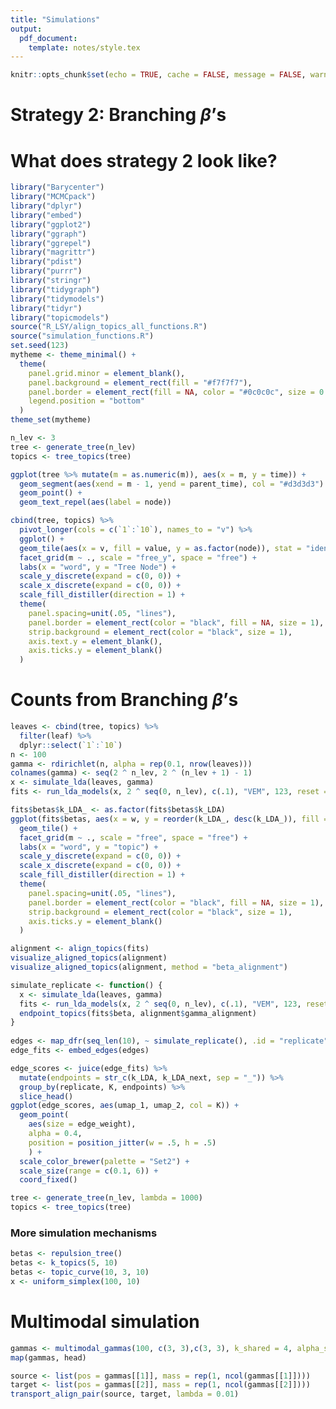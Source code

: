 ```yaml
---
title: "Simulations"
output:
  pdf_document:
    template: notes/style.tex
---
```


```r
knitr::opts_chunk$set(echo = TRUE, cache = FALSE, message = FALSE, warning = FALSE, fig.width = 5, fig.height = 2)
```

\begin{enumerate}
\item The purpose of simulation is to provide a controlled environment within
which we can compare alternative analysis strategies. At the very least, we can
define a distance between learned alignments and specify which choices lead to
similar and different alignments. Ideally, we could also say something about
whether one alignment is ``better'' than another, but I'm not worried if we
can't answer this definitively.
\item Strategy 1 [Ordinary LDA]: We could just simulate from an LDA model with a
fixed $K$. This sounds a little silly -- why bother with alignment? -- but the
truth is we'd never know $K$ in practice, so the alignment exercise could still
be productive. This simulation is also useful if we want to illustrate how
refinements (and their associated metrics) look before and after the true $K$ is
hit.
\item Something I don't like about just simulating from a fixed $K$ is that
people might then become fixated on choosing the ``right'' $K$, which is
inimical\footnote{To use a word I just learned.} to the whole point of the
study. I'd like to argue that none of the choices of $K$ are true, but for a
given purpose, there might be a few ranges of $K$ where results are similar.
\end{enumerate}

# Strategy 2: Branching $\beta$'s
\begin{enumerate}
\item For this reason, a more complex setup might be useful. The idea in this
strategy is to simulate topics that branch off from one another over time. We
would simulate documents from the topics at the leaves. However, since we know
the overall branching structure, we can argue that topics with a similar
most-recent-common-ancestor should appear closer to one another in our diagram.
Further, it would be interesting if the intermediate branches on the tree are
somehow recovered when estimating with smaller $K$.
\item How to implement strategy 2, specifically? We can define something
inductively. Start with a $\mu_{0} = 0$. Given a tree of means, we simulate a
new leaf node according to
\begin{align*}
\mu_{i} \vert \mu_{\mathcal{P}\left(i\right)} &\sim \Gsn\left(\mu_{i} \vert \mu_{\mathcal{P}\left(i\right)}, T_{\mathcal{P}\left(i\right)} I_{d}\right)
\end{align*}
where $T_{\mathcal{P}\left(i\right)}$ denotes the time elapsed between the
parent node $\mathcal{P}\left(i\right)$ and all its children.
\item To fully specify this, we need to determine (i) the $T_i$'s and (ii) the
number of children for each node. For (i), we just simulate $T_i \sim
\text{Expo}\left(\lambda\right)$, and for (ii) we just always choose 2. \item
This is a simulation in $\reals^{V}$, but our data have to lie on $\simplex^{V -
1}$. So, let's squash all the means onto the simplex. Specifically, suppose $L$
indexes all the leaf nodes. Then we define topics according to,
\begin{align*}
\beta_{l} := \frac{\exp{\mu_{l}}}{\sum_{l^{\prime} \in L} \exp{\mu_{l^{\prime}}}},
\end{align*}
where $\exp{}$ is applied elementwise.
\end{enumerate}

# What does strategy 2 look like?

```r
library("Barycenter")
library("MCMCpack")
library("dplyr")
library("embed")
library("ggplot2")
library("ggraph")
library("ggrepel")
library("magrittr")
library("pdist")
library("purrr")
library("stringr")
library("tidygraph")
library("tidymodels")
library("tidyr")
library("topicmodels")
source("R_LSY/align_topics_all_functions.R")
source("simulation_functions.R")
set.seed(123)
mytheme <- theme_minimal() + 
  theme(
    panel.grid.minor = element_blank(),
    panel.background = element_rect(fill = "#f7f7f7"),
    panel.border = element_rect(fill = NA, color = "#0c0c0c", size = 0.6),
    legend.position = "bottom"
  )
theme_set(mytheme)
```

```r
n_lev <- 3
tree <- generate_tree(n_lev)
topics <- tree_topics(tree)
```

```r
ggplot(tree %>% mutate(m = as.numeric(m)), aes(x = m, y = time)) +
  geom_segment(aes(xend = m - 1, yend = parent_time), col = "#d3d3d3") +
  geom_point() +
  geom_text_repel(aes(label = node))
```

```r
cbind(tree, topics) %>%
  pivot_longer(cols = c(`1`:`10`), names_to = "v") %>%
  ggplot() +
  geom_tile(aes(x = v, fill = value, y = as.factor(node)), stat = "identity") +
  facet_grid(m ~ ., scale = "free_y", space = "free") +
  labs(x = "word", y = "Tree Node") +
  scale_y_discrete(expand = c(0, 0)) +
  scale_x_discrete(expand = c(0, 0)) +
  scale_fill_distiller(direction = 1) +
  theme(
    panel.spacing=unit(.05, "lines"),
    panel.border = element_rect(color = "black", fill = NA, size = 1),
    strip.background = element_rect(color = "black", size = 1),
    axis.text.y = element_blank(),
    axis.ticks.y = element_blank()
  )
```

# Counts from Branching $\beta$'s

\begin{enumerate}
\item Given these $\beta$'s, we can simulate a dataset of counts $\*X\in
\reals^{n \times V}$. We simulate $\gamma_{i} \sim \text{Dir}\left(\alpha
\*1_{K}\right)$ and then draw $\*x_{i} \sim \text{Mult}\left(n_{0},
B\gamma_{i}\right)$ where $B \in \reals^{V \times K}$ concatenates all the
topics horizontally.
\item A larger $\alpha$ creates $\gamma_{i}$'s across the full polytope whose
corners are $\beta_{k}$. Smaller $\alpha$ encourages $\gamma_{i}$ to concentrate
at corners or edges of this polytope. The choice of $\alpha$ basically
interpolates between gradient and clustering structure. Since it seems easier to
recover hierarchical structure in the more clustered setting, we choose $\alpha
= 0.1$.
\end{enumerate}

```r
leaves <- cbind(tree, topics) %>%
  filter(leaf) %>%
  dplyr::select(`1`:`10`)
n <- 100
gamma <- rdirichlet(n, alpha = rep(0.1, nrow(leaves)))
colnames(gamma) <- seq(2 ^ n_lev, 2 ^ (n_lev + 1) - 1)
x <- simulate_lda(leaves, gamma)
fits <- run_lda_models(x, 2 ^ seq(0, n_lev), c(.1), "VEM", 123, reset = TRUE)
```

```r
fits$betas$k_LDA_ <- as.factor(fits$betas$k_LDA)
ggplot(fits$betas, aes(x = w, y = reorder(k_LDA_, desc(k_LDA_)), fill = b)) +
  geom_tile() +
  facet_grid(m ~ ., scale = "free", space = "free") +
  labs(x = "word", y = "topic") +
  scale_y_discrete(expand = c(0, 0)) +
  scale_x_discrete(expand = c(0, 0)) +
  scale_fill_distiller(direction = 1) +
  theme(
    panel.spacing=unit(.05, "lines"),
    panel.border = element_rect(color = "black", fill = NA, size = 1),
    strip.background = element_rect(color = "black", size = 1),
    axis.ticks.y = element_blank()
  )
```
```r
alignment <- align_topics(fits)
visualize_aligned_topics(alignment)
visualize_aligned_topics(alignment, method = "beta_alignment")
```

```r
simulate_replicate <- function() {
  x <- simulate_lda(leaves, gamma)
  fits <- run_lda_models(x, 2 ^ seq(0, n_lev), c(.1), "VEM", 123, reset = TRUE)
  endpoint_topics(fits$beta, alignment$gamma_alignment)
}
  
edges <- map_dfr(seq_len(10), ~ simulate_replicate(), .id = "replicate")
edge_fits <- embed_edges(edges)
```


```r
edge_scores <- juice(edge_fits) %>%
  mutate(endpoints = str_c(k_LDA, k_LDA_next, sep = "_")) %>%
  group_by(replicate, K, endpoints) %>%
  slice_head()
ggplot(edge_scores, aes(umap_1, umap_2, col = K)) +
  geom_point(
    aes(size = edge_weight), 
    alpha = 0.4,
    position = position_jitter(w = .5, h = .5)
    ) +
  scale_color_brewer(palette = "Set2") +
  scale_size(range = c(0.1, 6)) +
  coord_fixed()
```

\begin{enumerate}
\item It's not clear how to compare the fitted with the true set of topics,
because we would need to account for two sources of error: failure to recover
the correct topics or failure to align. It would be simpler if we could decouple
these different sources of error.
\item For the second, we could align the true topics as they are, to see if they
recover the tree. This is easy to understand, but leaves us open to the
criticism that alignment might collapse if there are even small errors in
recovered topics.
\item For the first, we could compute the likelihood of new data under the true
and recovered topics\footnote{We would have to identify reasonable choices of
$\gamma_{i}$ in the new data, perhaps regressing documents onto topics?}. \item
To get towards the second item above, we will ignore `x` for now, focusing
solely on the simulated topic tree. I arbitrarily set all the topic weights
equal to one another.
\end{enumerate}

\begin{enumerate}
\item It seems that for the tree constructed above, it's easy to reconstruct the
alignment. Is there a point at which it breaks down? A more challenging
situation will be necessary in order to fruitfully compare competing approaches.
\item One way to make the problem harder is to give less time for the topics to
evolve along the tree. This can be accomplished by reducing the mean of the
exponential branching times. It would be interesting to estimate these
alignments along a sequence of increasingly challenging problems, in the spirit
of Le Cam's LAN.
\item This intuition is confirmed in the figure below.
\end{enumerate}

```r
tree <- generate_tree(n_lev, lambda = 1000)
topics <- tree_topics(tree)
```

### More simulation mechanisms

```r
betas <- repulsion_tree()
betas <- k_topics(5, 10)
betas <- topic_curve(10, 3, 10)
x <- uniform_simplex(100, 10)
```

# Multimodal simulation

\begin{enumerate}
\item How can we evaluate alignment of topics learned across modalities?
\item Strategy 1: We can simulate $\gamma$'s across modes so that some
``columns'' are shared between modes while others are unique. The $\beta$'s can
be completely independent, since we don't really care to compare them anyways.
\item To elaborate, choose $K_{X}, K_{Y}$, and $K_{S}$ for the number of topics
that are unique to $X$ and $Y$ and shared ($S$). For the first $K_{S}$, we can
simulate mixed memberships $\gamma_{k}^{X} \equiv \gamma_{k}^{Y}$. For the
remaining $K_{X}$ topics in $X$, we simulate $\gamma_{k}^{X}$ without regard to
$Y$ (and vice versa).
\item How can we tie together the $\gamma_{k}$'s for shared indices? A simple
approach is to use a stick breaking construction. For $k \leq K_{S}$, we
simulate,
\begin{align*}
\gamma_{k} &:= v_{k}\prod_{k^{\prime} < k} \left(1 - v_{k^{\prime}}\right) \\
v_{k} &\sim \text{Beta}\left(1, \alpha\right),
\end{align*}
and we set $\gamma_{k}^{X} = \gamma_{k}^{Y} = \gamma_{k}$. For the remaining
topics within the $X$ modality, we draw from
\begin{align*}
\gamma_{k} &:= v_{k}\prod_{k^{\prime} = 1}^{K_{S}}\left(1 - v_{k^{\prime}}\right)\prod_{k^{x} = K_{S} + 1}^{k - 1}\left(1 - v_{k^{x}}\right) \\
v_{k^{x}} &\sim \text{Beta}\left(1, \alpha\right),
\end{align*}
and similarly for mode $Y$.
\item The interpretation of the process above is that we take a stick and break
off $K_{S}$ parts, whose lengths correspond to the $\gamma_{k}$'s for the shared
topics. We then clone whatever is left of the stick, so there is one stick per
each mode. Those remaining sticks are then broken independently via the same
mechanism.
\item A downside of Strategy 1 is that it doesn't evaluate our ability to search
for ``soft'' matchings between topics across modes. The shared topics in one
mode can be perfectly matched to the shared topics in the other.
\end{enumerate}

```r
gammas <- multimodal_gammas(100, c(3, 3),c(3, 3), k_shared = 4, alpha_shared = 3)
map(gammas, head)
```

```r
source <- list(pos = gammas[[1]], mass = rep(1, ncol(gammas[[1]])))
target <- list(pos = gammas[[2]], mass = rep(1, ncol(gammas[[2]])))
transport_align_pair(source, target, lambda = 0.01)
```
